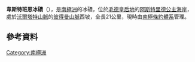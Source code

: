 '''韋斯特班恩冰磧'''（{{lang-en|Vestbanen Moraine}}），是[[南極洲|南極洲]]的冰磧，位於[[毛德皇后地|毛德皇后地]]的[[阿斯特里德公主海岸|阿斯特里德公主海岸]]，處於[[沃爾塔特山脈|沃爾塔特山脈]]的[[彼得曼山脈|彼得曼山脈]]西坡，全長21公里，現時由[[南極條約體系|南極條約體系]]管理。

{{coord|71|35|S|11|59|E|display=title}}

==參考資料==
{{usgs-gazetteer}}

{{Antarctica-geo-stub}}
[[Category:南極洲|Category:南極洲]]